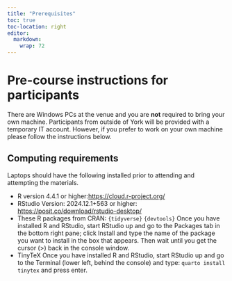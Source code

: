 ```yaml
---
title: "Prerequisites"
toc: true
toc-location: right
editor: 
  markdown: 
    wrap: 72
---
```


# Pre-course instructions for participants

There are Windows PCs at the venue and you are **not** required to bring
your own machine. Participants from outside of York will be provided
with a temporary IT account. However, if you prefer to work on your own
machine please follow the instructions below.

## Computing requirements

Laptops should have the following installed prior to attending and
attempting the materials.

-   R version 4.4.1 or higher:<https://cloud.r-project.org/>
-   RStudio Version: 2024.12.1+563 or higher:
    <https://posit.co/download/rstudio-desktop/>
-   These R packages from CRAN: `{tidyverse}` `{devtools}`
    Once you have installed R and RStudio, start RStudio up and 
    go to the Packages tab in the bottom right pane; click Install and 
    type the name of the package you want to install in the box that 
    appears. Then wait until you get the cursor (\>) back in the 
    console window.
-   TinyTeX
    Once you have installed R and RStudio, start RStudio up and 
    go to the Terminal (lower left, behind the console) and type:
    `quarto install tinytex` and press enter.
